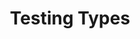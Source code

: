 ---
title: "Testing Types"
description: "Explore different types of web testing including functional, performance, security, and cross-browser testing."
mode: "wide"
---